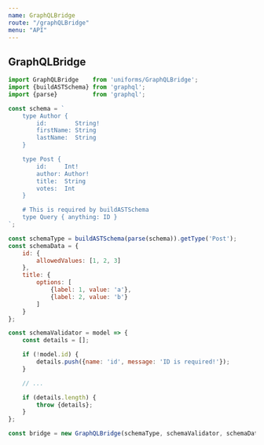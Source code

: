 ```yaml
---
name: GraphQLBridge
route: "/graphQLBridge"
menu: "API"
---
```

## GraphQLBridge

```js
import GraphQLBridge    from 'uniforms/GraphQLBridge';
import {buildASTSchema} from 'graphql';
import {parse}          from 'graphql';

const schema = `
    type Author {
        id:        String!
        firstName: String
        lastName:  String
    }

    type Post {
        id:     Int!
        author: Author!
        title:  String
        votes:  Int
    }

    # This is required by buildASTSchema
    type Query { anything: ID }
`;

const schemaType = buildASTSchema(parse(schema)).getType('Post');
const schemaData = {
    id: {
        allowedValues: [1, 2, 3]
    },
    title: {
        options: [
            {label: 1, value: 'a'},
            {label: 2, value: 'b'}
        ]
    }
};

const schemaValidator = model => {
    const details = [];

    if (!model.id) {
        details.push({name: 'id', message: 'ID is required!'});
    }

    // ...

    if (details.length) {
        throw {details};
    }
};

const bridge = new GraphQLBridge(schemaType, schemaValidator, schemaData);
```
